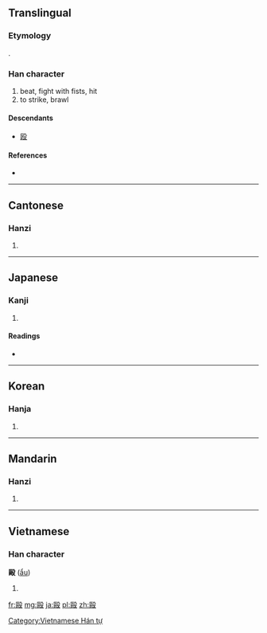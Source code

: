 {{also|殴}}
==Translingual==
{{Hani-forms|[[殴]]|毆}}

===Etymology===
{{Han compound|區|殳|t2=action|ls=psc|c1=p|c2=s}}.

===Han character===
{{Han char|rn=79|rad=殳|as=11|sn=15|four=7774<sub>7</sub>|canj=尸口竹弓水 (SRHNE)}}

# beat, fight with fists, hit
# to strike, brawl

====Descendants====
* [[殴]]

====References====
* {{Han ref|kx=0587.150|dkj=16674|dj=0979.180|hdz=32165.040|uh=6BC6|ud=27590|bh=BCDE|bd=48350}}

----

==Cantonese==

===Hanzi===
{{yue-hanzi|jyut=|y=au2|sim=殴}}

# {{defn|lang=yue|sort=殳11}}

----

==Japanese==

===Kanji===
{{ja-kanji|grade=|rs=殳11}}

# {{defn|lang=ja|sort=殳11}}

====Readings====
* {{ja-readings|on=[[おう]] (ō), [[く]] (ku)|kun=[[なぐる]] (naguru)}}

----

==Korean==

===Hanja===
{{ko-hanja|hangeul=구|eumhun=|rv=gu|mr=ku|y=kwu}}

# {{defn|lang=ko|sort=殳11}}

----

==Mandarin==

===Hanzi===
{{cmn-hanzi|sim=殴|pin=[[ōu]] ([[ou1]])|wg=ou<sup>1</sup>}}

# {{defn|lang=cmn|sort=殳11}}

----

==Vietnamese==

===Han character===
'''毆''' ([[ẩu]])

# {{defn|lang=vi}}

[[Category:Vietnamese Hán tự]]

[[fr:毆]]
[[mg:毆]]
[[ja:毆]]
[[pl:毆]]
[[zh:毆]]